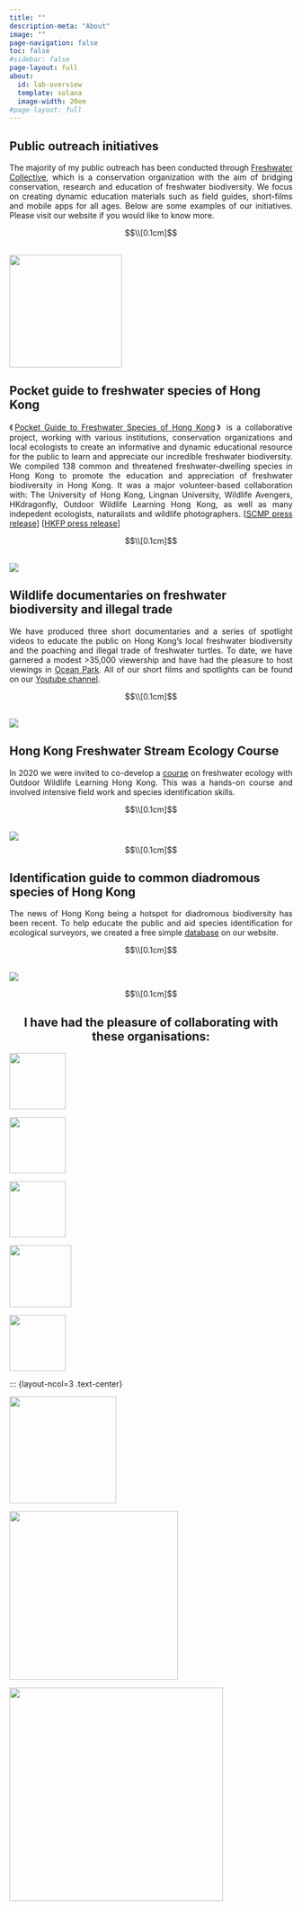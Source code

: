 ```yaml
---
title: ""
description-meta: "About"
image: ""
page-navigation: false
toc: false
#sidebar: false
page-layout: full
about:
  id: lab-overview
  template: solana
  image-width: 20em
#page-layout: full
---
```


:::: {layout="[ 60,-5, 40 ]"}

::: {#first-column}
<h2 style="text-align: left;">Public outreach initiatives</h2>

<p style="text-align: justify;">The majority of my public outreach has been conducted through [Freshwater Collective](https://www.freshwatercollective.org), which is a conservation organization with the aim of bridging conservation, research and education of freshwater biodiversity. We focus on creating dynamic education materials such as field guides, short-films and mobile apps for all ages. Below are some examples of our initiatives. Please visit our website if you would like to know more. </p>

$$\\[0.1cm]$$

:::

::: {#second-column .text-center}
<br>[![](files/images/Logos/FWClogo.png){width="200px"}](https://www.freshwatercollective.org)
:::


::::

:::: {layout="[ 60,-5, 40 ]"}

::: {#first-column}
<h2 style="text-align: left;">Pocket guide to freshwater species of Hong Kong</h2>

<p style="text-align: justify;">《[Pocket Guide to Freshwater Species of Hong Kong](https://apps.apple.com/is/app/freshwater-species-hong-kong/id1540616520)》 is a collaborative project, working with various institutions, conservation organizations and local ecologists to create an informative and dynamic educational resource for the public to learn and appreciate our incredible freshwater biodiversity. We compiled 138 common and threatened freshwater-dwelling species in Hong Kong to promote the education and appreciation of freshwater biodiversity in Hong Kong. It was a major volunteer-based collaboration with: The University of Hong Kong, Lingnan University, Wildlife Avengers, HKdragonfly, Outdoor Wildlife Learning Hong Kong, as well as many indepedent ecologists, naturalists and wildlife photographers. [[SCMP press release](https://www.scmp.com/magazines/post-magazine/short-reads/article/3112412/quick-guide-hong-kongs-freshwater-animals-app?module=perpetual_scroll_0&pgtype=article)\] [[HKFP press release](https://hongkongfp.com/2020/11/30/now-streaming-an-app-guide-to-the-unique-wildlife-in-hong-kong-waterways/)\]</p>

$$\\[0.1cm]$$

:::

::: {#second-column}
<br>![](files/images/App_preview.avif)

:::

::::

:::: {layout="[ 60,-5, 40 ]"}

::: {#first-column}
<h2 style="text-align: left;">Wildlife documentaries on freshwater biodiversity and illegal trade</h2>

<p style="text-align: justify;">We have produced three short documentaries and a series of spotlight videos to educate the public on Hong Kong's local freshwater biodiversity and the poaching and illegal trade of freshwater turtles. To date, we have garnered a modest >35,000 viewership and have had the pleasure to host viewings in [Ocean Park](https://www.oceanpark.com.hk/en). All of our short films and spotlights can be found on our [Youtube channel](https://www.youtube.com/@FreshwaterCollective/videos). </p>

$$\\[0.1cm]$$

:::

::: {#second-column}
<br>![](files/images/Turtle_Film_FWC.jpg)
:::

::::

:::: {layout="[ 60,-5, 40 ]"}

::: {#first-column}
<h2 style="text-align: left;">Hong Kong Freshwater Stream Ecology Course</h2>

<p style="text-align: justify;">In 2020 we were invited to co-develop a [course](https://www.owlhk.org/en/ecology-training/freshwater-stream-ecology-course/0250001/Hong+Kong+Freshwater+Stream+Ecology+Course) on freshwater ecology with Outdoor Wildlife Learning Hong Kong. This was a hands-on course and involved intensive field work and species identification skills. </p>

$$\\[0.1cm]$$

:::

::: {#second-column}
<br>![](files/images/OWLHK course.avif)
$$\\[0.1cm]$$
:::

::::

:::: {layout="[ 60,-5, 40 ]"}

::: {#first-column}
<h2 style="text-align: left;">Identification guide to common diadromous species of Hong Kong</h2>

<p style="text-align: justify;">The news of Hong Kong being a hotspot for diadromous biodiversity has been recent. To help educate the public and aid species identification for ecological surveyors, we created a free simple [database](https://www.freshwatercollective.org/species-database) on our website.</p>

$$\\[0.1cm]$$

:::

::: {#second-column}
<br>![](files/images/freshwaterdatabase.png)
:::

::::

$$\\[0.1cm]$$
<h2 style="text-align: center;">I have had the pleasure of collaborating with these organisations:</h2>

::: {layout-ncol=5 .text-center}

[![](files/images/Logos/hkulogo.jpg){width=100}](https://www.hku.hk/)

[![](files/images/Logos/Lingnanlogo){width=100}](https://www.ln.edu.hk/)

[![](files/images/Logos/wildlifeillustrationlogo.avif){width=100}](https://www.facebook.com/Wildlifeillustrations.hk/)

[![](files/images/Logos/WWFlogo.jpg){width=110}](https://www.wwf.org.hk/en/)

[![](files/images/Logos/hkdragonflylogo.avif){width=100}](https://en.hkdragonfly.com/)
:::

::: {layout-ncol=3 .text-center}

[![](files/images/Logos/OWLHKlogo.avif){width=190}](https://www.owlhk.org/en/index)

[![](files/images/Logos/AFCDlogo.avif){width=300}](https://www.afcd.gov.hk/english/index.html)

[![](files/images/Logos/hkherplogo.avif){width=380}](https://en.hkherp.org.hk/home)